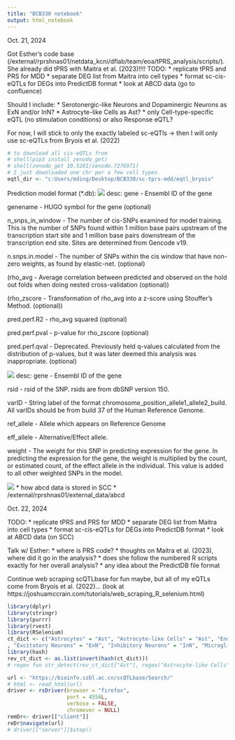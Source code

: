 ```yaml
---
title: "BCB330 notebook"
output: html_notebook
---
```

Oct. 21, 2024

Got Esther's code base (/external/rprshnas01/netdata_kcni/dflab/team/eoa/tPRS_analysis/scripts/). She already did tPRS with Maitra et al. (2023)!!!!
TODO: 
* replicate tPRS and PRS for MDD
* separate DEG list from Maitra into cell types
* format sc-cis-eQTLs for DEGs into PredictDB format
* look at ABCD data (go to confluence)

Should I include:
* Serotonergic-like Neurons and Dopaminergic Neurons as ExN and/or InN?
* Astrocyte-like Cells as Ast?
* only Cell-type-specific eQTL (no stimulation conditions) or also Response eQTL?

For now, I will stick to only the exactly labeled sc-eQTls -> then I will only use sc-eQTLs from Bryois et al. (2022)

```r
# to download all cis-eQTLs from 
# shell(pip3 install zenodo_get)
# shell(zenodo_get 10.5281/zenodo.7276971)
# I just downloaded one chr per a few cell types
eqtl_dir <- "c:Users/mding/Desktop/BCB330/sc-tprs-mdd/eqtl_bryois"


```

Prediction model format (*.db):
![](extra_table.png)
desc: 
gene - Ensembl ID of the gene

genename - HUGO symbol for the gene (optional)

n_snps_in_window - The number of cis-SNPs examined for model training. This is the number of SNPs found within 1 million base pairs upstream of the transcription start site and 1 million base pairs downstream of the transcription end site. Sites are determined from Gencode v19.

n.snps.in.model - The number of SNPs within the cis window that have non-zero weights, as found by elastic-net. (optional)

(rho_avg - Average correlation between predicted and observed on the hold out folds when doing nested cross-validation (optional))

(rho_zscore - Transformation of rho_avg into a z-score using Stouffer's Method. (optional))

pred.perf.R2 - rho_avg squared (optional)

pred.perf.pval - p-value for rho_zscore (optional)

pred.perf.qval - Deprecated. Previously held q-values calculated from the distribution of p-values, but it was later deemed this analysis was inappropriate. (optional)

![](weight_table.png)
desc:
gene - Ensembl ID of the gene

rsid - rsid of the SNP. rsids are from dbSNP version 150.

varID - String label of the format chromosome_position_allele1_allele2_build. All varIDs should be from build 37 of the Human Reference Genome.

ref_allele - Allele which appears on Reference Genome

eff_allele - Alternative/Effect allele.

weight - The weight for this SNP in predicting expression for the gene. In predicting the expression for the gene, the weight is multiplied by the count, or estimated count, of the effect allele in the individual. This value is added to all other weighted SNPs in the model.

![](abcd_scc_format.png)
* how abcd data is stored in SCC
* /external/rprshnas01/external_data/abcd

Oct. 22, 2024

TODO: 
* replicate tPRS and PRS for MDD
* separate DEG list from Maitra into cell types
* format sc-cis-eQTLs for DEGs into PredictDB format
* look at ABCD data (on SCC)

Talk w/ Esther: 
* where is PRS code?
* thoughts on Maitra et al. (2023), where did it go in the analysis?
* does she follow the numbered R scripts exactly for her overall analysis?
* any idea about the PredictDB file format









Continue web scraping scQTLbase for fun maybe, but all of my eQTLs come from Bryois et al. (2022)...
(look at https://joshuamccrain.com/tutorials/web_scraping_R_selenium.html)
```r
library(dplyr)
library(stringr)
library(purrr)
library(rvest)
library(RSelenium)
ct_dict <- c("Astrocytes" = "Ast", "Astrocyte-like Cells" = "Ast", "Endothelial Cell (Endo)" = "End1" #only one with one cluster (regex others)
, "Excitatory Neurons" = "ExN", "Inhibitory Neurons" = "InN", "Microglia (Micro)" = "Mic", "Oligodendrocyte Precursor Cell (OPC)" = "OPC", "Oligodendrocytes" = "Oli" )
library(hash)
rev_ct_dict <- as.list(invert(hash(ct_dict)))
# regex fun str_detect(rev_ct_dict["Ast"], regex("Astrocyte-like Cells", ignore_case = TRUE))

url <- "https://bioinfo.szbl.ac.cn/scQTLbase/Search/"
# html <- read_html(url)
driver <- rsDriver(browser = "firefox",
                   port = 4556L,
                   verbose = FALSE,
                   chromever = NULL)
remDr<- driver[["client"]]
reDr$navigate(url)
# driver[["server"]]$stop()
```

